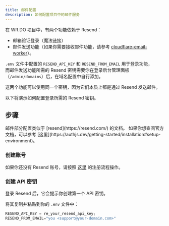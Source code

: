 ```yaml
---
title: 邮件配置
description: 如何配置项目中的邮件服务
---
```


<DocsLang en="/docs/developer/email" zh="/docs/developer/email-zh" />

在 WR.DO 项目中，有两个功能依赖于 Resend：  

- 邮箱验证登录（魔法链接）
- 邮件发送功能（如果你需要接收邮件功能，请参考 [cloudflare-email-worker](/docs/developer/cloudflare-email-worker)）。

`.env` 文件中配置的 `RESEND_API_KEY` 和 `RESEND_FROM_EMAIL` 用于登录功能，  
而邮件发送功能所需的 Resend 密钥需要你在登录后台管理面板（`/admin/domains`）后，在域名配置中自行添加。

<Callout type="note">
  这两个功能可以使用同一个密钥，因为它们本质上都是通过 Resend 发送邮件。
</Callout>

以下将演示如何配置登录所需的 Resend 密钥。

## 步骤

<Callout type="note">
  邮件部分配置类似于 [resend](https://resend.com/) 的文档。  
  如果你想查阅官方文档，可以参考  
  [这里](https://authjs.dev/getting-started/installation#setup-environment)。
</Callout>

<Steps>

### 创建账号

如果你还没有 Resend 账号，请按照 [这里](https://resend.com/signup) 的注册流程操作。

### 创建 API 密钥

登录 Resend 后，它会提示你创建第一个 API 密钥。

将其复制并粘贴到你的 `.env` 文件中：

```js
RESEND_API_KEY = re_your_resend_api_key;
RESEND_FROM_EMAIL="you <support@your-domain.com>"
````

</Steps>